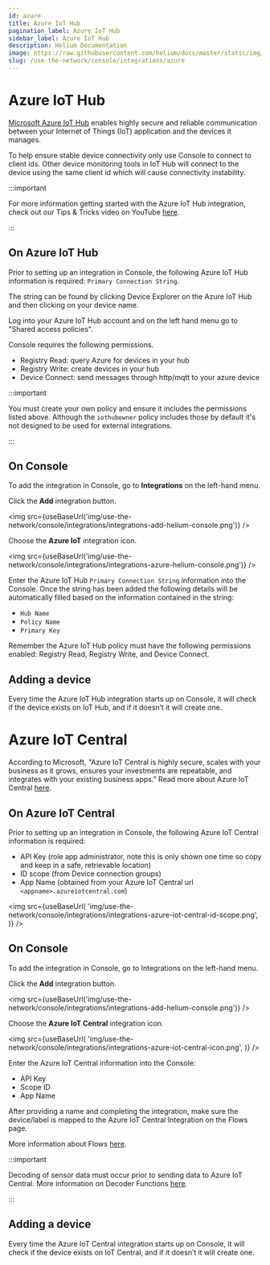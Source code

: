 ```yaml
---
id: azure
title: Azure IoT Hub
pagination_label: Azure IoT Hub
sidebar_label: Azure IoT Hub
description: Helium Documentation
image: https://raw.githubusercontent.com/helium/docs/master/static/img/link-image.png
slug: /use-the-network/console/integrations/azure
---
```


# Azure IoT Hub


[Microsoft Azure IoT Hub](https://azure.microsoft.com/en-us/overview/iot/#overview) enables highly
secure and reliable communication between your Internet of Things (IoT) application and the devices
it manages.

To help ensure stable device connectivity only use Console to connect to client ids. Other device
monitoring tools in IoT Hub will connect to the device using the same client id which will cause
connectivity instability.

:::important

For more information getting started with the Azure IoT Hub integration, check out our Tips & Tricks
video on YouTube [here](https://youtu.be/emJ88cGF-Ew).

:::

## On Azure IoT Hub

Prior to setting up an integration in Console, the following Azure IoT Hub information is required:
`Primary Connection String`.

The string can be found by clicking Device Explorer on the Azure IoT Hub and then clicking on your
device name.

Log into your Azure IoT Hub account and on the left hand menu go to "Shared access policies".

Console requires the following permissions.

- Registry Read: query Azure for devices in your hub
- Registry Write: create devices in your hub
- Device Connect: send messages through http/mqtt to your azure device

:::important

You must create your own policy and ensure it includes the permissions listed above. Although the
`iothubowner` policy includes those by default it's not designed to be used for external
integrations.

:::

## On Console

To add the integration in Console, go to **Integrations** on the left-hand menu.

Click the **Add** integration button.

<img
  src={useBaseUrl('img/use-the-network/console/integrations/integrations-add-helium-console.png')}
/>

Choose the **Azure IoT** integration icon.

<img
  src={useBaseUrl('img/use-the-network/console/integrations/integrations-azure-helium-console.png')}
/>

Enter the Azure IoT Hub `Primary Connection String` information into the Console. Once the string
has been added the following details will be automatically filled based on the information contained
in the string:

- `Hub Name`
- `Policy Name`
- `Primary Key`

Remember the Azure IoT Hub policy must have the following permissions enabled: Registry Read,
Registry Write, and Device Connect.

## Adding a device

Every time the Azure IoT Hub integration starts up on Console, it will check if the device exists on
IoT Hub, and if it doesn’t it will create one.

# Azure IoT Central

According to Microsoft, "Azure IoT Central is highly secure, scales with your business as it grows,
ensures your investments are repeatable, and integrates with your existing business apps." Read more
about Azure IoT Central [here](https://azure.microsoft.com/en-us/services/iot-central/).

## On Azure IoT Central

Prior to setting up an integration in Console, the following Azure IoT Central information is
required:

- API Key (role app administrator, note this is only shown one time so copy and keep in a safe,
  retrievable location)
- ID scope (from Device connection groups)
- App Name (obtained from your Azure IoT Central url `<appname>.azureiotcentral.com`)

<img
  src={useBaseUrl(
    'img/use-the-network/console/integrations/integrations-azure-iot-central-id-scope.png',
  )}
/>

## On Console

To add the integration in Console, go to Integrations on the left-hand menu.

Click the **Add** integration button.

<img
  src={useBaseUrl('img/use-the-network/console/integrations/integrations-add-helium-console.png')}
/>

Choose the **Azure IoT Central** integration icon.

<img
  src={useBaseUrl(
    'img/use-the-network/console/integrations/integrations-azure-iot-central-icon.png',
  )}
/>

Enter the Azure IoT Central information into the Console:

- API Key
- Scope ID
- App Name

After providing a name and completing the integration, make sure the device/label is mapped to the
Azure IoT Central Integration on the Flows page.

More information about Flows [here](https://docs.helium.com/use-the-network/console/flows/).

:::important

Decoding of sensor data must occur prior to sending data to Azure IoT Central. More information on
Decoder Functions
[here](https://docs.helium.com/use-the-network/console/functions#creating-a-decoder-function).

:::

## Adding a device

Every time the Azure IoT Central integration starts up on Console, it will check if the device
exists on IoT Central, and if it doesn’t it will create one.
